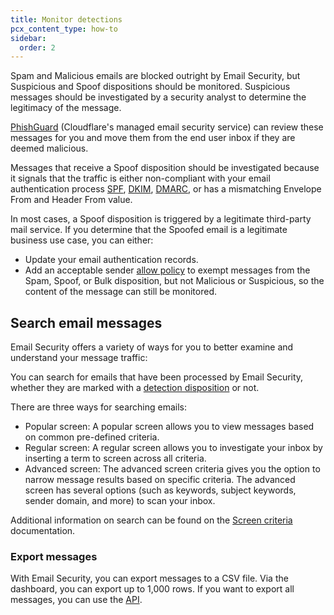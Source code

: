 ```yaml
---
title: Monitor detections
pcx_content_type: how-to
sidebar:
  order: 2
---
```


Spam and Malicious emails are blocked outright by Email Security, but Suspicious and Spoof dispositions should be monitored. Suspicious messages should be investigated by a security analyst to determine the legitimacy of the message.

[PhishGuard](/cloudflare-one/email-security/phish-guard/) (Cloudflare's managed email security service) can review these messages for you and move them from the end user inbox if they are deemed malicious.

Messages that receive a Spoof disposition should be investigated because it signals that the traffic is either non-compliant with your email authentication process [SPF](https://www.cloudflare.com/en-gb/learning/dns/dns-records/dns-spf-record/), [DKIM](https://www.cloudflare.com/en-gb/learning/dns/dns-records/dns-dkim-record/), [DMARC](https://www.cloudflare.com/en-gb/learning/dns/dns-records/dns-dmarc-record/), or has a mismatching Envelope From and Header From value.

In most cases, a Spoof disposition is triggered by a legitimate third-party mail service. If you determine that the Spoofed email is a legitimate business use case, you can either:

- Update your email authentication records.
- Add an acceptable sender [allow policy](/cloudflare-one/email-security/detection-settings/allow-policies/) to exempt messages from the Spam, Spoof, or Bulk disposition, but not Malicious or Suspicious, so the content of the message can still be monitored.

## Search email messages

Email Security offers a variety of ways for you to better examine and understand your message traffic:

You can search for emails that have been processed by Email Security, whether they are marked with a [detection disposition](/email-security/reference/dispositions-and-attributes/) or not.

There are three ways for searching emails:

- Popular screen: A popular screen allows you to view messages based on common pre-defined criteria.
- Regular screen: A regular screen allows you to investigate your inbox by inserting a term to screen across all criteria.
- Advanced screen: The advanced screen criteria gives you the option to narrow message results based on specific criteria. The advanced screen has several options (such as keywords, subject keywords, sender domain, and more) to scan your inbox.

Additional information on search can be found on the [Screen criteria](/cloudflare-one/email-security/email-monitoring/search-email/#screen-criteria) documentation.

### Export messages

With Email Security, you can export messages to a CSV file. Via the dashboard, you can export up to 1,000 rows. If you want to export all messages, you can use the [API](https://developers.cloudflare.com/api/resources/email_security/subresources/investigate/methods/get/). 